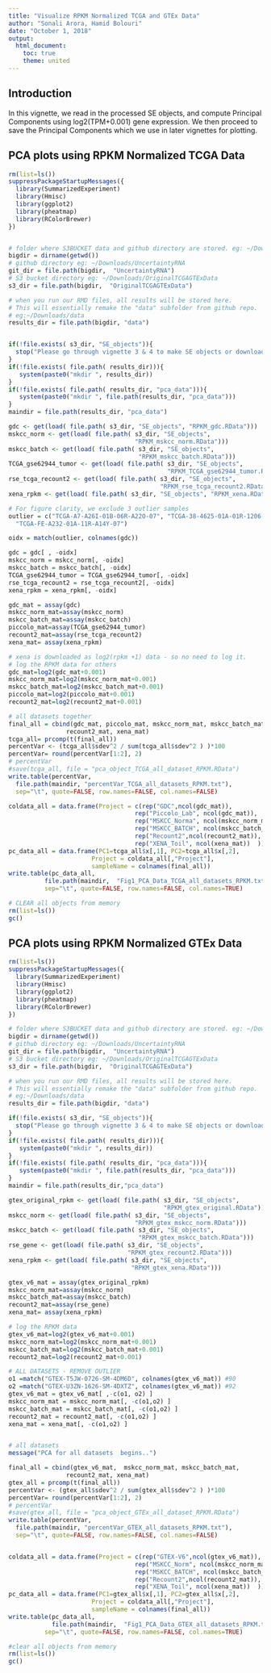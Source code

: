 ---
title: "Visualize RPKM Normalized TCGA and GTEx Data"
author: "Sonali Arora, Hamid Bolouri"
date: "October 1, 2018"
output: 
  html_document:
    toc: true
    theme: united
---

## Introduction 

In this vignette, we read in the processed SE objects, and compute Principal
Components using log2(TPM+0.001) gene expression. We then proceed to save the 
Principal Components which we use in later vignettes for plotting.

## PCA plots using RPKM Normalized TCGA Data

```{r eval =FALSE}

rm(list=ls())
suppressPackageStartupMessages({
  library(SummarizedExperiment)
  library(Hmisc)
  library(ggplot2)
  library(pheatmap)
  library(RColorBrewer)
})


# folder where S3BUCKET data and github directory are stored. eg: ~/Downloads
bigdir = dirname(getwd())
# github directory eg: ~/Downloads/UncertaintyRNA
git_dir = file.path(bigdir,  "UncertaintyRNA")
# S3 bucket directory eg: ~/Downloads/OriginalTCGAGTExData
s3_dir = file.path(bigdir,  "OriginalTCGAGTExData")

# when you run our RMD files, all results will be stored here. 
# This will essentially remake the "data" subfolder from github repo.
# eg:~/Downloads/data
results_dir = file.path(bigdir, "data")


if(!file.exists( s3_dir, "SE_objects")){
  stop("Please go through vignette 3 & 4 to make SE objects or download from S3 bucket")
}
if(!file.exists( file.path( results_dir))){
   system(paste0("mkdir ", results_dir))
}
if(!file.exists( file.path( results_dir, "pca_data"))){
   system(paste0("mkdir ", file.path(results_dir, "pca_data")))
}
maindir = file.path(results_dir, "pca_data")

gdc <- get(load( file.path( s3_dir, "SE_objects", "RPKM_gdc.RData")))
mskcc_norm <- get(load( file.path( s3_dir, "SE_objects", 
                                   "RPKM_mskcc_norm.RData")))
mskcc_batch <- get(load( file.path( s3_dir, "SE_objects", 
                                    "RPKM_mskcc_batch.RData")))
TCGA_gse62944_tumor <- get(load( file.path( s3_dir, "SE_objects", 
                                            "RPKM_TCGA_gse62944_tumor.RData")))
rse_tcga_recount2 <- get(load( file.path( s3_dir, "SE_objects", 
                                          "RPKM_rse_tcga_recount2.RData")))
xena_rpkm <- get(load( file.path( s3_dir, "SE_objects", "RPKM_xena.RData")))

# For figure clarity, we exclude 3 outlier samples
outlier = c("TCGA-A7-A26I-01B-06R-A22O-07", "TCGA-38-4625-01A-01R-1206-07",
  "TCGA-FE-A232-01A-11R-A14Y-07")

oidx = match(outlier, colnames(gdc))

gdc = gdc[ , -oidx]
mskcc_norm = mskcc_norm[, -oidx]
mskcc_batch = mskcc_batch[, -oidx]
TCGA_gse62944_tumor = TCGA_gse62944_tumor[, -oidx]
rse_tcga_recount2 = rse_tcga_recount2[, -oidx]
xena_rpkm = xena_rpkm[, -oidx]

gdc_mat = assay(gdc)
mskcc_norm_mat=assay(mskcc_norm)
mskcc_batch_mat=assay(mskcc_batch)
piccolo_mat=assay(TCGA_gse62944_tumor)
recount2_mat=assay(rse_tcga_recount2)
xena_mat= assay(xena_rpkm)

# xena is downloaded as log2(rpkm +1) data - so no need to log it.
# log the RPKM data for others
gdc_mat=log2(gdc_mat+0.001)
mskcc_norm_mat=log2(mskcc_norm_mat+0.001)
mskcc_batch_mat=log2(mskcc_batch_mat+0.001)
piccolo_mat=log2(piccolo_mat+0.001)
recount2_mat=log2(recount2_mat+0.001)

# all datasets together
final_all = cbind(gdc_mat, piccolo_mat, mskcc_norm_mat, mskcc_batch_mat,
                recount2_mat, xena_mat)
tcga_all= prcomp(t(final_all))
percentVar <- (tcga_all$sdev^2 / sum(tcga_all$sdev^2 ) )*100
percentVar= round(percentVar[1:2], 2)
# percentVar
#save(tcga_all, file = "pca_object_TCGA_all_dataset_RPKM.RData")
write.table(percentVar, 
  file.path(maindir, "percentVar_TCGA_all_datasets_RPKM.txt"),
  sep="\t", quote=FALSE, row.names=FALSE, col.names=FALSE)

coldata_all = data.frame(Project = c(rep("GDC",ncol(gdc_mat)),
                                   rep("Piccolo_Lab", ncol(gdc_mat)),
                                   rep("MSKCC_Norma", ncol(mskcc_norm_mat)),
                                   rep("MSKCC_BATCH", ncol(mskcc_batch_mat)),
                                   rep("Recount2",ncol(recount2_mat)),
                                   rep("XENA_Toil", ncol(xena_mat))  ))
pc_data_all = data.frame(PC1=tcga_all$x[,1], PC2=tcga_all$x[,2],
                       Project = coldata_all[,"Project"],
                       sampleName = colnames(final_all))
write.table(pc_data_all, 
          file.path(maindir,  "Fig1_PCA_Data_TCGA_all_datasets_RPKM.txt"),
          sep="\t", quote=FALSE, row.names=FALSE, col.names=TRUE)

# CLEAR all objects from memory
rm(list=ls())
gc()

```

## PCA plots using RPKM Normalized GTEx Data

```{r eval=FALSE}

rm(list=ls())
suppressPackageStartupMessages({
  library(SummarizedExperiment)
  library(Hmisc)
  library(ggplot2)
  library(pheatmap)
  library(RColorBrewer)
})

# folder where S3BUCKET data and github directory are stored. eg: ~/Downloads
bigdir = dirname(getwd())
# github directory eg: ~/Downloads/UncertaintyRNA
git_dir = file.path(bigdir,  "UncertaintyRNA")
# S3 bucket directory eg: ~/Downloads/OriginalTCGAGTExData
s3_dir = file.path(bigdir,  "OriginalTCGAGTExData")

# when you run our RMD files, all results will be stored here. 
# This will essentially remake the "data" subfolder from github repo.
# eg:~/Downloads/data
results_dir = file.path(bigdir, "data")

if(!file.exists( s3_dir, "SE_objects")){
  stop("Please go through vignette 3 & 4 to make SE objects or download from S3 bucket")
}
if(!file.exists( file.path( results_dir))){
   system(paste0("mkdir ", results_dir))
}
if(!file.exists( file.path( results_dir, "pca_data"))){
   system(paste0("mkdir ", file.path(results_dir, "pca_data")))
}
maindir = file.path(results_dir,"pca_data")

gtex_original_rpkm <- get(load( file.path( s3_dir, "SE_objects",
                                           "RPKM_gtex_original.RData"))) 
mskcc_norm <- get(load( file.path( s3_dir, "SE_objects", 
                                   "RPKM_gtex_mskcc_norm.RData")))
mskcc_batch <- get(load( file.path( s3_dir, "SE_objects",
                                    "RPKM_gtex_mskcc_batch.RData"))) 
rse_gene <- get(load( file.path( s3_dir, "SE_objects",
                                 "RPKM_gtex_recount2.RData")))
xena_rpkm <- get(load( file.path( s3_dir, "SE_objects", 
                                  "RPKM_gtex_xena.RData")))

gtex_v6_mat = assay(gtex_original_rpkm)
mskcc_norm_mat=assay(mskcc_norm)
mskcc_batch_mat=assay(mskcc_batch)
recount2_mat=assay(rse_gene)
xena_mat= assay(xena_rpkm)

# log the RPKM data
gtex_v6_mat=log2(gtex_v6_mat+0.001)
mskcc_norm_mat=log2(mskcc_norm_mat+0.001)
mskcc_batch_mat=log2(mskcc_batch_mat+0.001)
recount2_mat=log2(recount2_mat+0.001)

# ALL DATASETS - REMOVE OUTLIER
o1 =match("GTEX-T5JW-0726-SM-4DM6D", colnames(gtex_v6_mat)) #90
o2 =match("GTEX-U3ZN-1626-SM-4DXTZ", colnames(gtex_v6_mat)) #92
gtex_v6_mat = gtex_v6_mat[ ,-c(o1, o2) ]
mskcc_norm_mat = mskcc_norm_mat[, -c(o1,o2) ]
mskcc_batch_mat = mskcc_batch_mat[, -c(o1,o2) ]
recount2_mat = recount2_mat[, -c(o1,o2) ]
xena_mat = xena_mat[, -c(o1,o2) ]


# all datasets
message("PCA for all datasets  begins..")

final_all = cbind(gtex_v6_mat,  mskcc_norm_mat, mskcc_batch_mat,
                recount2_mat, xena_mat)
gtex_all = prcomp(t(final_all))
percentVar <- (gtex_all$sdev^2 / sum(gtex_all$sdev^2 ) )*100
percentVar= round(percentVar[1:2], 2)
# percentVar
#save(gtex_all, file = "pca_object_GTEx_all_dataset_RPKM.RData")
write.table(percentVar, 
  file.path(maindir, "percentVar_GTEX_all_datasets_RPKM.txt"),
  sep="\t", quote=FALSE, row.names=FALSE, col.names=FALSE)


coldata_all = data.frame(Project = c(rep("GTEX-V6",ncol(gtex_v6_mat)),
                                   rep("MSKCC_Norm", ncol(mskcc_norm_mat)),
                                   rep("MSKCC_BATCH", ncol(mskcc_batch_mat)),
                                   rep("Recount2",ncol(recount2_mat)),
                                   rep("XENA_Toil", ncol(xena_mat))  ))
pc_data_all = data.frame(PC1=gtex_all$x[,1], PC2=gtex_all$x[,2],
                       Project = coldata_all[,"Project"],
                       sampleName = colnames(final_all))
write.table(pc_data_all, 
            file.path(maindir,  "Fig1_PCA_Data_GTEX_all_datasets_RPKM.txt"),
          sep="\t", quote=FALSE, row.names=FALSE, col.names=TRUE)

#clear all objects from memory
rm(list=ls())
gc()
```
